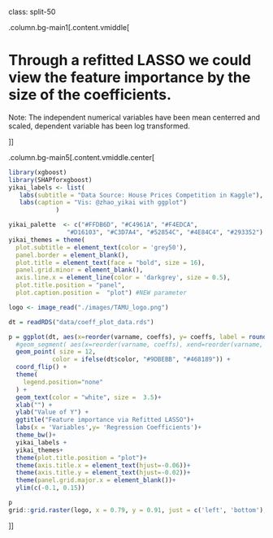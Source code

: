 class: split-50

.column.bg-main1[.content.vmiddle[

# Through a refitted LASSO we could view the feature importance by the size of the coefficients. 

Note: The independent numerical variables have been mean centerred and scaled, dependent variable has been log transformed. 

]]


.column.bg-main5[.content.vmiddle.center[

```r
library(xgboost)
library(SHAPforxgboost)
yikai_labels <- list(
   labs(subtitle = "Data Source: House Prices Competition in Kaggle"),
   labs(caption = "Vis: @zhao_yikai with ggplot")
             )

yikai_palette  <- c("#FFDB6D", "#C4961A", "#F4EDCA", 
                "#D16103", "#C3D7A4", "#52854C", "#4E84C4", "#293352")
yikai_themes = theme(
  plot.subtitle = element_text(color = 'grey50'),
  panel.border = element_blank(),
  plot.title = element_text(face = "bold", size = 16),
  panel.grid.minor = element_blank(),
  axis.line.x = element_line(color = 'darkgrey', size = 0.5),
  plot.title.position = "panel", 
  plot.caption.position =  "plot") #NEW parameter

logo <- image_read("./images/TAMU_logo.png")

```



```r
dt = readRDS("data/coeff_plot_data.rds")

p = ggplot(dt, aes(x=reorder(varname, coeffs), y= coeffs, label = round(coeffs, 2))) +
  #geom_segment( aes(x=reorder(varname, coeffs), xend=reorder(varname, coeffs), y=0, yend= coeffs ) ) +
  geom_point( size = 12, 
            color = ifelse(dt$color, "#9DBEBB", "#468189")) +
  coord_flip() +
  theme(
    legend.position="none"
  ) +
  geom_text(color = "white", size =  3.5)+
  xlab("") +
  ylab("Value of Y") +
  ggtitle("Feature importance via Refitted LASSO")+
  labs(x = 'Variables',y= 'Regression Coefficients')+
  theme_bw()+
  yikai_labels +
  yikai_themes+
  theme(plot.title.position = "plot")+
  theme(axis.title.x = element_text(hjust=-0.06))+
  theme(axis.title.y = element_text(hjust=-0.02))+
  theme(panel.grid.major.x = element_blank())+
  ylim(c(-0.1, 0.15))

p
grid::grid.raster(logo, x = 0.79, y = 0.91, just = c('left', 'bottom'), width = unit(1.5, 'inches'))


```


]]

